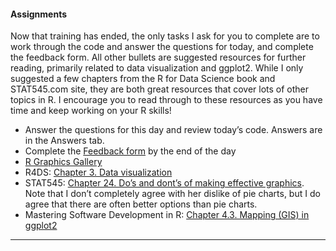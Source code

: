 #### Assignments
Now that training has ended, the only tasks I ask for you to complete are to work through the code and answer the questions for today, and complete the feedback form. All other bullets are suggested resources for further reading, primarily related to data visualization and ggplot2. While I only suggested a few chapters from the R for Data Science book and STAT545.com site, they are both great resources that cover lots of other topics in R. I encourage you to read through to these resources as you have time and keep working on your R skills! 
<ul>
  <li>Answer the questions for this day and review today's code. Answers are in the Answers tab.</li>
  <li>Complete the <a href="https://forms.office.com/Pages/ResponsePage.aspx?id=urWTBhhLe02TQfMvQApUlFh5GkMREZNMjYcWk1MpLQ9UMEZDT0g4TEZKWkNBWk1aWjZVU0NLVFJTVy4u">Feedback form</a> by the end of the day</li>
  <li><a href="https://www.r-graph-gallery.com/">R Graphics Gallery</a></li> 
  <li>R4DS: <a href="https://r4ds.had.co.nz/data-visualisation.html">Chapter 3. Data visualization</a></li>
  <li>STAT545: <a href="https://stat545.com/effective-graphs.html">Chapter 24. Do's and dont's of making effective graphics</a>. Note that I don't completely agree with her dislike of pie charts, but I do agree that there are often better options than pie charts.</li>
<li>Mastering Software Development in R: <a href="https://bookdown.org/rdpeng/RProgDA/mapping.html">Chapter 4.3. Mapping (GIS) in ggplot2</a></li>
</ul>
<hr>